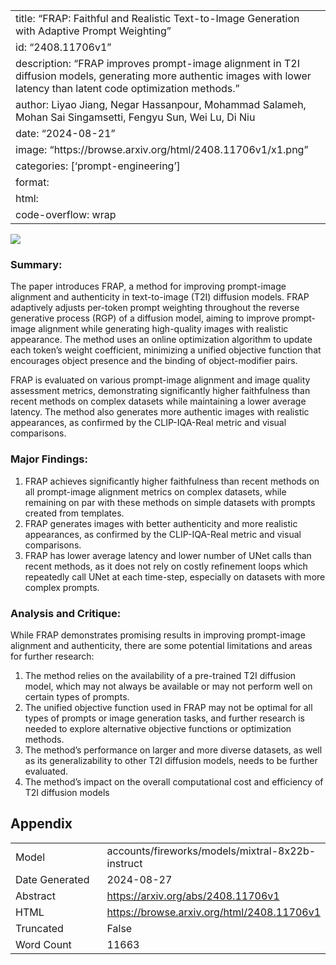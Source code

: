 
---
title: "FRAP: Faithful and Realistic Text-to-Image Generation with Adaptive Prompt Weighting"
id: "2408.11706v1"
description: "FRAP improves prompt-image alignment in T2I diffusion models, generating more authentic images with lower latency than latent code optimization methods."
author: Liyao Jiang, Negar Hassanpour, Mohammad Salameh, Mohan Sai Singamsetti, Fengyu Sun, Wei Lu, Di Niu
date: "2024-08-21"
image: "https://browse.arxiv.org/html/2408.11706v1/x1.png"
categories: ['prompt-engineering']
format:
  html:
    code-overflow: wrap
---

![](https://browse.arxiv.org/html/2408.11706v1/x1.png)

### Summary:

The paper introduces FRAP, a method for improving prompt-image alignment and authenticity in text-to-image (T2I) diffusion models. FRAP adaptively adjusts per-token prompt weighting throughout the reverse generative process (RGP) of a diffusion model, aiming to improve prompt-image alignment while generating high-quality images with realistic appearance. The method uses an online optimization algorithm to update each token's weight coefficient, minimizing a unified objective function that encourages object presence and the binding of object-modifier pairs.

FRAP is evaluated on various prompt-image alignment and image quality assessment metrics, demonstrating significantly higher faithfulness than recent methods on complex datasets while maintaining a lower average latency. The method also generates more authentic images with realistic appearances, as confirmed by the CLIP-IQA-Real metric and visual comparisons.

### Major Findings:

1. FRAP achieves significantly higher faithfulness than recent methods on all prompt-image alignment metrics on complex datasets, while remaining on par with these methods on simple datasets with prompts created from templates.
2. FRAP generates images with better authenticity and more realistic appearances, as confirmed by the CLIP-IQA-Real metric and visual comparisons.
3. FRAP has lower average latency and lower number of UNet calls than recent methods, as it does not rely on costly refinement loops which repeatedly call UNet at each time-step, especially on datasets with more complex prompts.

### Analysis and Critique:

While FRAP demonstrates promising results in improving prompt-image alignment and authenticity, there are some potential limitations and areas for further research:

1. The method relies on the availability of a pre-trained T2I diffusion model, which may not always be available or may not perform well on certain types of prompts.
2. The unified objective function used in FRAP may not be optimal for all types of prompts or image generation tasks, and further research is needed to explore alternative objective functions or optimization methods.
3. The method's performance on larger and more diverse datasets, as well as its generalizability to other T2I diffusion models, needs to be further evaluated.
4. The method's impact on the overall computational cost and efficiency of T2I diffusion models

## Appendix

|          |          |
|----------|----------|
| Model     | accounts/fireworks/models/mixtral-8x22b-instruct       |
| Date Generated     | 2024-08-27       |
| Abstract | [https://arxiv.org/abs/2408.11706v1](https://arxiv.org/abs/2408.11706v1)        |
| HTML     | [https://browse.arxiv.org/html/2408.11706v1](https://browse.arxiv.org/html/2408.11706v1)       |
| Truncated       | False       |
| Word Count       | 11663       |